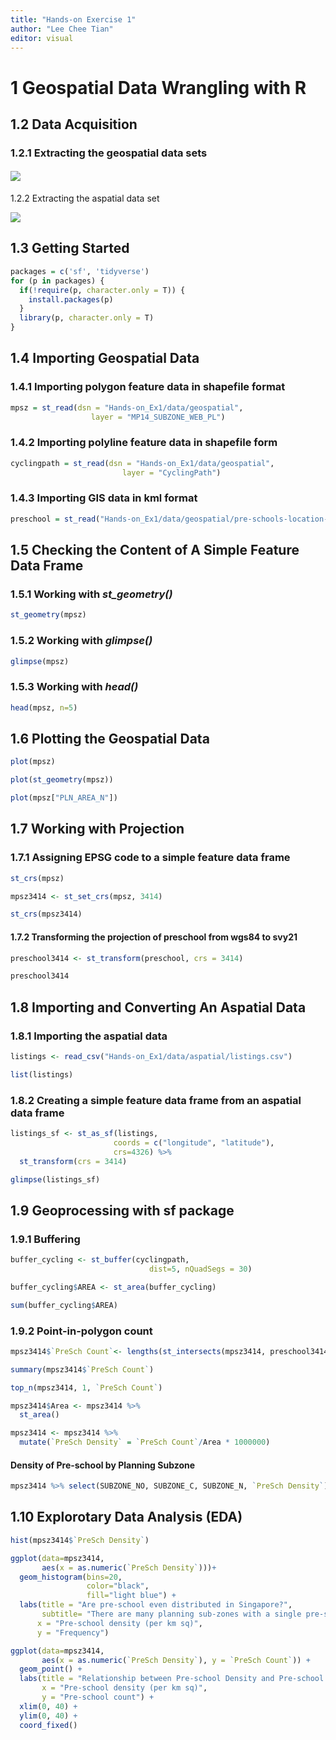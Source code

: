 ```yaml
---
title: "Hands-on Exercise 1"
author: "Lee Chee Tian"
editor: visual
---
```


# 1 Geospatial Data Wrangling with R

## 1.2 Data Acquisition

### 1.2.1 Extracting the geospatial data sets

#### ![](Hands-on_Ex1/geospatial_screen.jpg)

1.2.2 Extracting the aspatial data set

![](Hands-on_Ex1/aspatial_screen.jpg)

## 1.3 Getting Started

```r
packages = c('sf', 'tidyverse')
for (p in packages) {
  if(!require(p, character.only = T)) {
    install.packages(p)
  }
  library(p, character.only = T)
}
```

## 1.4 Importing Geospatial Data

### 1.4.1 Importing polygon feature data in shapefile format

```r
mpsz = st_read(dsn = "Hands-on_Ex1/data/geospatial", 
                  layer = "MP14_SUBZONE_WEB_PL")
```

### 1.4.2 Importing polyline feature data in shapefile form

```r
cyclingpath = st_read(dsn = "Hands-on_Ex1/data/geospatial", 
                         layer = "CyclingPath")
```

### 1.4.3 Importing GIS data in kml format

```r
preschool = st_read("Hands-on_Ex1/data/geospatial/pre-schools-location-kml.kml")
```

## 1.5 Checking the Content of A Simple Feature Data Frame

### 1.5.1 Working with *st_geometry()*

```r
st_geometry(mpsz)
```

### 1.5.2 Working with *glimpse()*

```r
glimpse(mpsz)
```

### 1.5.3 Working with *head()*

```r
head(mpsz, n=5)
```

## 1.6 Plotting the Geospatial Data

```r
plot(mpsz)
```

```r
plot(st_geometry(mpsz))
```

```r
plot(mpsz["PLN_AREA_N"])
```

## 1.7 Working with Projection

### 1.7.1 Assigning EPSG code to a simple feature data frame

```r
st_crs(mpsz)
```

```r
mpsz3414 <- st_set_crs(mpsz, 3414)
```

```r
st_crs(mpsz3414)
```

#### 1.7.2 Transforming the projection of preschool from wgs84 to svy21

```r
preschool3414 <- st_transform(preschool, crs = 3414)
```

```r
preschool3414
```

## 1.8 Importing and Converting An Aspatial Data

### 1.8.1 Importing the aspatial data

```r
listings <- read_csv("Hands-on_Ex1/data/aspatial/listings.csv")
```

```r
list(listings)
```

### 1.8.2 Creating a simple feature data frame from an aspatial data frame

```r
listings_sf <- st_as_sf(listings, 
                       coords = c("longitude", "latitude"),
                       crs=4326) %>%
  st_transform(crs = 3414)
```

```r
glimpse(listings_sf)
```

## 1.9 Geoprocessing with sf package

### 1.9.1 Buffering

```r
buffer_cycling <- st_buffer(cyclingpath, 
                               dist=5, nQuadSegs = 30)
```

```r
buffer_cycling$AREA <- st_area(buffer_cycling)
```

```r
sum(buffer_cycling$AREA)
```

### 1.9.2 Point-in-polygon count

```r
mpsz3414$`PreSch Count`<- lengths(st_intersects(mpsz3414, preschool3414))
```

```r
summary(mpsz3414$`PreSch Count`)
```

```r
top_n(mpsz3414, 1, `PreSch Count`)
```

```r
mpsz3414$Area <- mpsz3414 %>%
  st_area()
```

```r
mpsz3414 <- mpsz3414 %>%
  mutate(`PreSch Density` = `PreSch Count`/Area * 1000000)
```

#### **Density of Pre-school by Planning Subzone**

```r
mpsz3414 %>% select(SUBZONE_NO, SUBZONE_C, SUBZONE_N, `PreSch Density`)
```

## 1.10 Explorotary Data Analysis (EDA)

```r
hist(mpsz3414$`PreSch Density`)
```

```r
ggplot(data=mpsz3414, 
       aes(x = as.numeric(`PreSch Density`)))+
  geom_histogram(bins=20, 
                 color="black", 
                 fill="light blue") +
  labs(title = "Are pre-school even distributed in Singapore?",
       subtitle= "There are many planning sub-zones with a single pre-school, on the other hand, \nthere are two planning sub-zones with at least 20 pre-schools",
      x = "Pre-school density (per km sq)",
      y = "Frequency")
```

```r
ggplot(data=mpsz3414,
       aes(x = as.numeric(`PreSch Density`), y = `PreSch Count`)) +
  geom_point() + 
  labs(title = "Relationship between Pre-school Density and Pre-school Count",
       x = "Pre-school density (per km sq)",
       y = "Pre-school count") +
  xlim(0, 40) +
  ylim(0, 40) +
  coord_fixed()
```
